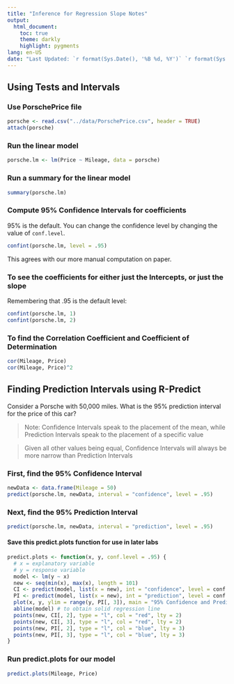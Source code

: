 ```yaml
---
title: "Inference for Regression Slope Notes"
output:
  html_document:
    toc: true
    theme: darkly
    highlight: pygments
lang: en-US
date: "Last Updated: `r format(Sys.Date(), '%B %d, %Y')` `r format(Sys.time(), '%H:%M:%S')`"
---
```


## Using Tests and Intervals

### Use PorschePrice file
```r
porsche <- read.csv("../data/PorschePrice.csv", header = TRUE)
attach(porsche)
```

### Run the linear model
```r
porsche.lm <- lm(Price ~ Mileage, data = porsche)
```

### Run a summary for the linear model
```r
summary(porsche.lm)
```

### Compute 95% Confidence Intervals for coefficients
95% is the default. You can change the confidence level by changing the value of `conf.level`.
```r
confint(porsche.lm, level = .95)
```

This agrees with our more manual computation on paper.

### To see the coefficients for either just the Intercepts, or just the slope
Remembering that .95 is the default level:
```r
confint(porsche.lm, 1)
confint(porsche.lm, 2)
```

### To find the Correlation Coefficient and Coefficient of Determination
```r
cor(Mileage, Price)
cor(Mileage, Price)^2
```

## Finding Prediction Intervals using R-Predict
Consider a Porsche with 50,000 miles. What is the 95% prediction interval for the price of this car?

> Note: Confidence Intervals speak to the placement of the mean, while Prediction Intervals speak to the placement of a specific value

> Given all other values being equal, Confidence Intervals will always be more narrow than Prediction Intervals

### First, find the 95% Confidence Interval
```r
newData <- data.frame(Mileage = 50)
predict(porsche.lm, newData, interval = "confidence", level = .95)
```

### Next, find the 95% Prediction Interval
```r
predict(porsche.lm, newData, interval = "prediction", level = .95)
```

#### Save this predict.plots function for use in later labs
```r
predict.plots <- function(x, y, conf.level = .95) {
  # x = explanatory variable
  # y = response variable
  model <- lm(y ~ x)
  new <- seq(min(x), max(x), length = 101)
  CI <- predict(model, list(x = new), int = "confidence", level = conf.level)
  PI <- predict(model, list(x = new), int = "prediction", level = conf.level)
  plot(x, y, ylim = range(y, PI[, 3]), main = "95% Confidence and Prediction Intervals", xlab = "Mileage", ylab = "Price")
  abline(model) # to obtain solid regression line
  points(new, CI[, 2], type = "l", col = "red", lty = 2)
  points(new, CI[, 3], type = "l", col = "red", lty = 2)
  points(new, PI[, 2], type = "l", col = "blue", lty = 3)
  points(new, PI[, 3], type = "l", col = "blue", lty = 3)
}
```

### Run predict.plots for our model
```r
predict.plots(Mileage, Price)
```